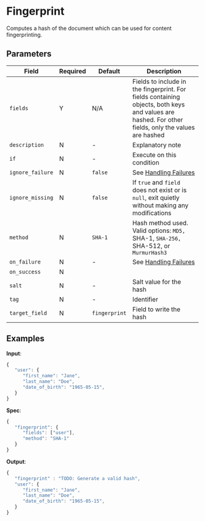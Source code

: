
# Fingerprint

<Synopsis>
Computes a hash of the document which can be used for content fingerprinting.
</Synopsis>

## Parameters

|Field|Required|Default|Description|
|---|---|---|---|
|`fields`|Y|N/A|Fields to include in the fingerprint. For fields containing objects, both keys and values are hashed. For other fields, only the values are hashed|
|`description`|N|-|Explanatory note|
|`if`|N|-|Execute on this condition|
|`ignore_failure`|N|`false`|See [Handling Failures](../handling-failures.mdx)|
|`ignore_missing`|N|`false`|If `true` and `field` does not exist or is `null`, exit quietly without making any modifications|
|`method`|N|`SHA-1`|Hash method used. Valid options: `MD5, `SHA-1, `SHA-256, `SHA-512, or `MurmurHash3`|
|`on_failure`|N|-|See [Handling Failures](../handling-failures.mdx)|
|`on_success`|N|||
|`salt`|N|-|Salt value for the hash|
|`tag`|N|-|Identifier|
|`target_field`|N|`fingerprint`|Field to write the hash|

## Examples

**Input**:

```js
{
   "user": {
      "first_name": "Jane",
      "last_name": "Doe",
      "date_of_birth": "1965-05-15",
   }
}
```

**Spec**:

```js
{
   "fingerprint": {
      "fields": ["user"],
      "method": "SHA-1"
   }
}
```

**Output**:

```js
{
   "fingerprint" : "TODO: Generate a valid hash",
   "user": {
      "first_name": "Jane",
      "last_name": "Doe",
      "date_of_birth": "1965-05-15",
   }
}
```
